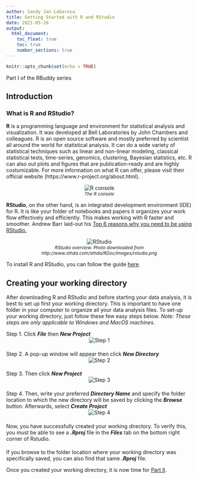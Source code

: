 ```yaml
---
author: Sandy Jan Labarosa
title: Getting Started with R and RStudio
date: 2021-05-16
output:
  html_document:
    toc_float: true
    toc: true
    number_sections: true
---
```


```r
knitr::opts_chunk$set(echo = TRUE)
```
Part I of the RBuddy series

## Introduction

### What is R and RStudio?
**R** is a programming language and environment for statistical analysis and visualization. It was developed at Bell Laboratories by John Chambers and colleagues. R is an open source software and mostly preferred by scientist all around the world for statistical analysis. It can do a wide variety of statistical techniques such as linear and non-linear modeling, classical statistical tests, time-series, genomics, clustering, Bayesian statistics, etc. R can also out plots and figures that are publication-ready and are highly costumizable. For more information on what R can offer, please visit their official website (https://www.r-project.org/about.html).

<center>
<img src="/images/R_console.png" alt="R console" title="R console">
<figcaption style="font-size:12px"><i>The R console</i></figcaption>
</center>


**RStudio**, on the other hand, is an integrated development environment (IDE) for R. It is like your folder of notebooks and papers it organizes your work flow effectively and efficiently. This makes working with R faster and smoother. Andrew Barr laid-out his <a href="https://www.r-bloggers.com/2013/02/top-6-reasons-you-need-to-be-using-rstudio/">Top 6 reasons why you need to be using RStudio.</a>

<center>
<img src="/images/rstudio.png" alt="RStudio" title="RStudio">
<figcaption style="font-size:12px"><i>RStudio overview. Photo downloaded from http://www.sthda.com/sthda/RDoc/images/rstudio.png</i></figcaption>
</center>

To install R and RStudio, you can follow the guide <a href="http://www.sthda.com/english/wiki/r-basics-quick-and-easy">here</a>.

## Creating your working directory

After downloading R and RStudio and before starting your data analysis, it is best to set up first your working directory. This is important to have one folder in your computer to organize all your data analysis files. To set-up your working directory, just follow these few easy steps below. <i>Note: These steps are only applicable to Windows and MacOS machines</i>.

Step 1. Click <i><b>File</b></i> then <i><b>New Project</b></i>
<center>
<img src="/images/start/Step 1.png" alt="Step 1" title="Step 1">
</center>
#### 
Step 2. A pop-up window will appear then click <i><b>New Directory</b></i>
<center>
<img src="/images/start/Step 2.png" alt="Step 2" title="Step 2">
</center>
####
Step 3. Then click <i><b>New Project</b></i>
<center>
<img src="/images/start/Step 3.png" alt="Step 3" title="Step 3">
</center>
####
Step 4. Then, write your preferred <i><b>Directory Name</b></i> and specify the folder location to which the new directory will be saved by clicking the <i><b>Browse</b></i> button. Afterwards, select <i><b>Create Project</b></i>
<center>
<img src="/images/start/Step 4.png" alt="Step 4" title="Step 4">
</center>
####
Now, you have successfully created your working directory. To verify this, you must be able to see a <i><b>.Rproj</b></i> file in the <i><b>Files</b></i> tab on the bottom right corner of Rstudio.
<center>
<img src="/images/start/Step 5.png" alt="" title="">
</center>
####
If you browse to the folder location where your working directory was specifically saved, you can also find that same <i><b>.Rproj</b></i> file.
<center>
<img src="/images/start/Step 6.png" alt="" title="">
</center>

Once you created your working directory, it is now time for <a href="">Part II</a>.
